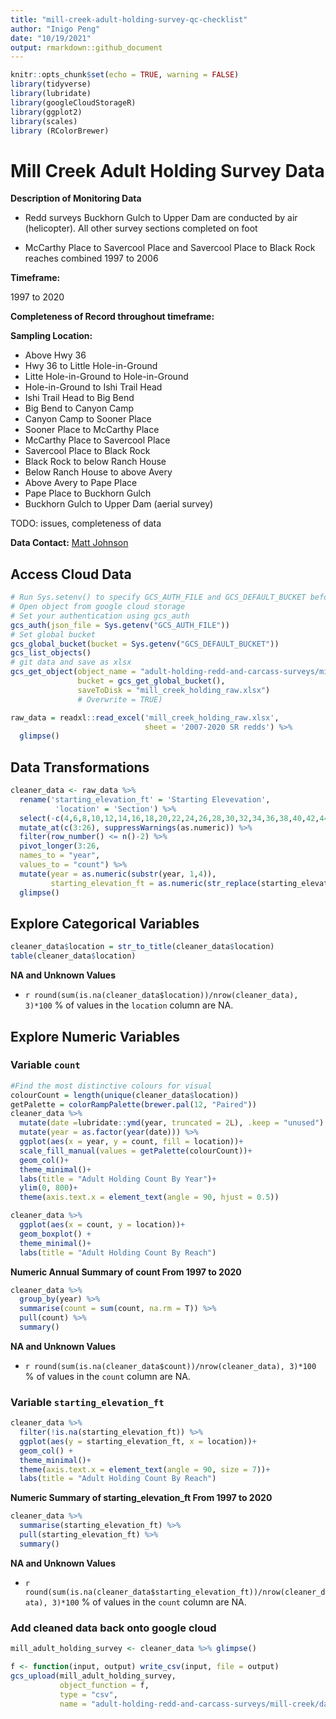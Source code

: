 ```yaml
---
title: "mill-creek-adult-holding-survey-qc-checklist"
author: "Inigo Peng"
date: "10/19/2021"
output: rmarkdown::github_document
---
```

```r
knitr::opts_chunk$set(echo = TRUE, warning = FALSE)
library(tidyverse)
library(lubridate)
library(googleCloudStorageR)
library(ggplot2)
library(scales)
library (RColorBrewer)
```
# Mill Creek Adult Holding Survey Data 

**Description of Monitoring Data**

* Redd surveys Buckhorn Gulch to Upper Dam are conducted by air (helicopter).  All other survey sections completed on foot

* McCarthy Place to Savercool Place and Savercool Place to Black Rock reaches combined 1997 to 2006



**Timeframe:** 

1997 to 2020

**Completeness of Record throughout timeframe:**



**Sampling Location:** 

* Above Hwy 36
* Hwy 36 to Little Hole-in-Ground
* Litte Hole-in-Ground to Hole-in-Ground
* Hole-in-Ground to Ishi Trail Head   
* Ishi Trail Head to Big Bend   
* Big Bend to Canyon Camp  
* Canyon Camp to Sooner Place
* Sooner Place to McCarthy Place
* McCarthy Place to Savercool Place
* Savercool Place  to Black Rock
* Black Rock to below Ranch House
* Below Ranch House to above Avery   
* Above Avery to Pape Place
* Pape Place to Buckhorn Gulch 
* Buckhorn Gulch to Upper Dam (aerial survey)

TODO: issues, completeness of data

**Data Contact:** [Matt Johnson](mailto:Matt.Johnson@wildlife.ca.gov)

## Access Cloud Data

```r
# Run Sys.setenv() to specify GCS_AUTH_FILE and GCS_DEFAULT_BUCKET before running
# Open object from google cloud storage
# Set your authentication using gcs_auth
gcs_auth(json_file = Sys.getenv("GCS_AUTH_FILE"))
# Set global bucket 
gcs_global_bucket(bucket = Sys.getenv("GCS_DEFAULT_BUCKET"))
gcs_list_objects()
# git data and save as xlsx
gcs_get_object(object_name = "adult-holding-redd-and-carcass-surveys/mill-creek/data-raw/Mill Creek SRCS Redd Counts by Section 1997-2020 Reformatted.xlsx",
               bucket = gcs_get_global_bucket(),
               saveToDisk = "mill_creek_holding_raw.xlsx")
               # Overwrite = TRUE)
```

```r
raw_data = readxl::read_excel('mill_creek_holding_raw.xlsx',
                              sheet = '2007-2020 SR redds') %>% 
  glimpse()
```
## Data Transformations

```r
cleaner_data <- raw_data %>% 
  rename('starting_elevation_ft' = 'Starting Elevevation',
          'location' = 'Section') %>%
  select(-c(4,6,8,10,12,14,16,18,20,22,24,26,28,30,32,34,36,38,40,42,44,46,48,50)) %>%
  mutate_at(c(3:26), suppressWarnings(as.numeric)) %>% 
  filter(row_number() <= n()-2) %>% 
  pivot_longer(3:26,
  names_to = "year",
  values_to = "count") %>%
  mutate(year = as.numeric(substr(year, 1,4)),
         starting_elevation_ft = as.numeric(str_replace(starting_elevation_ft, "'$", ""))) %>% 
  glimpse()
```

## Explore Categorical Variables

```r
cleaner_data$location = str_to_title(cleaner_data$location)
table(cleaner_data$location)
```
**NA and Unknown Values**  

*  `r round(sum(is.na(cleaner_data$location))/nrow(cleaner_data), 3)*100` % of values in the `location` column are NA.

## Explore Numeric Variables

### Variable `count`
```r
#Find the most distinctive colours for visual
colourCount = length(unique(cleaner_data$location))
getPalette = colorRampPalette(brewer.pal(12, "Paired"))
cleaner_data %>%
  mutate(date =lubridate::ymd(year, truncated = 2L), .keep = "unused") %>% 
  mutate(year = as.factor(year(date))) %>% 
  ggplot(aes(x = year, y = count, fill = location))+
  scale_fill_manual(values = getPalette(colourCount))+
  geom_col()+
  theme_minimal()+
  labs(title = "Adult Holding Count By Year")+
  ylim(0, 800)+
  theme(axis.text.x = element_text(angle = 90, hjust = 0.5))
```
```r
cleaner_data %>% 
  ggplot(aes(x = count, y = location))+
  geom_boxplot() +
  theme_minimal()+
  labs(title = "Adult Holding Count By Reach")
```

**Numeric Annual Summary of count From 1997 to 2020**
```r
cleaner_data %>%
  group_by(year) %>%
  summarise(count = sum(count, na.rm = T)) %>%
  pull(count) %>%
  summary()
```

**NA and Unknown Values**  

*  `r round(sum(is.na(cleaner_data$count))/nrow(cleaner_data), 3)*100` % of values in the `count` column are NA.

### Variable `starting_elevation_ft`

```r
cleaner_data %>%
  filter(!is.na(starting_elevation_ft)) %>% 
  ggplot(aes(y = starting_elevation_ft, x = location))+
  geom_col() +
  theme_minimal()+
  theme(axis.text.x = element_text(angle = 90, size = 7))+
  labs(title = "Adult Holding Count By Reach")
```

**Numeric Summary of starting_elevation_ft From 1997 to 2020**
```r
cleaner_data %>%
  summarise(starting_elevation_ft) %>%
  pull(starting_elevation_ft) %>%
  summary()
```

**NA and Unknown Values**  

*  `r round(sum(is.na(cleaner_data$starting_elevation_ft))/nrow(cleaner_data), 3)*100` % of values in the `count` column are NA.

### Add cleaned data back onto google cloud
```r
mill_adult_holding_survey <- cleaner_data %>% glimpse()
```
```r
f <- function(input, output) write_csv(input, file = output)
gcs_upload(mill_adult_holding_survey,
           object_function = f,
           type = "csv",
           name = "adult-holding-redd-and-carcass-surveys/mill-creek/data/mill_adult_holding_survey.csv")
```
